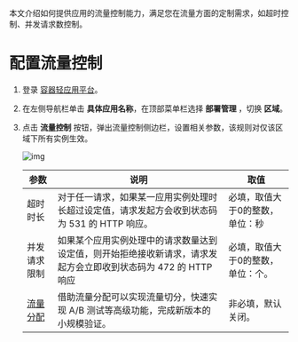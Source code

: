 本文介绍如何提供应用的流量控制能力，满足您在流量方面的定制需求，如超时控制、并发请求数控制。



# 配置流量控制

1. 登录 [容器轻应用平台](https://portal.qiniu.com/dora/qapp)。

2. 在左侧导航栏单击 **具体应用名称**，在顶部菜单栏选择 **部署管理** ，切换 **区域**。

3. 点击 **流量控制** 按钮，弹出流量控制侧边栏，设置相关参数，该规则对仅该区域下所有实例生效。

   ![img](https://dora-doc.qiniu.com/WX20221103-195442%402x.png)

   | 参数                                                         | 说明                                                         | 取值                              |
   | ------------------------------------------------------------ | ------------------------------------------------------------ | --------------------------------- |
   | 超时时长                                                     | 对于任一请求，如果某一应用实例处理时长超过设定值，请求发起方会收到状态码为 531 的 HTTP 响应。 | 必填，取值大于0的整数，单位：秒   |
   | 并发请求限制                                                 | 如果某个应用实例处理中的请求数量达到设定值，则开始拒绝接收新请求，请求发起方会立即收到状态码为 472 的 HTTP 响应 | 必填，取值大于0的整数，单位：个。 |
   | [流量分配](/qapp/development_guidelines/12331/flow-distribution01) | 借助流量分配可以实现流量切分，快速实现 A/B 测试等高级功能，完成新版本的小规模验证。 | 非必填，默认关闭。                |

   


